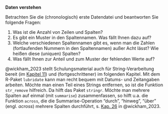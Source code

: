 
**Daten verstehen**

Betrachten Sie die (chronologisch) erste Datendatei und beantworten Sie folgende Fragen:

1. Was ist die Anzahl von Zeilen und Spalten?
2. Es gibt ein Muster in den Spaltennamen. Was fällt Ihnen dazu auf?
3. Welche verschiedenen Spaltennamen gibt es, wenn man die Zahlen (fortlaufenden Nummern in den Spaltennamen) außer Acht lässt? Wie heißen diese (uniquen) Spalten?
4. Was fällt Ihnen zur Anteil und zum Muster der fehlenden Werte auf?



@wickham_2023 stellt Schulungsmaterial auch für String-Verarbeitung bereit (im [Kapitel 11](https://r4ds.hadley.nz/strings)) und (fortgeschrittener) im folgenden Kapitel.
Mit dem R-Paket `lubridate` kann man recht bequem mit Datums- und Zeitangaben arbeiten.
Möchte man einen Teil eines Strings entfernen, so ist die Funktion `str_remove` hilfreich.
Da hilft das Paket `stringr`.
Möchte man mehrere Spalten auf einmal (mit `summarise`) zusammenfassen,
so hilft u.a. die Funktion `across`, die die Summarise-Operation "durch", "hinweg", "über" (engl. *across*) mehrere Spalten durchführt, s. [Kap. 26](https://r4ds.hadley.nz/iteration#sec-across) in @wickham_2023.



